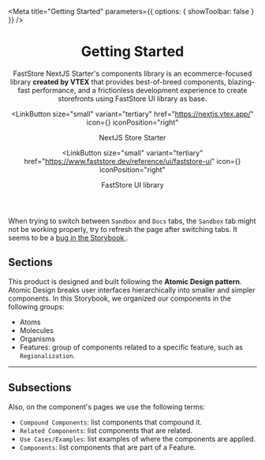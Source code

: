 


<Meta
  title="Getting Started"
  parameters={{ options: { showToolbar: false } }}
/>

<header className="sbdocs-hero">

# Getting Started

FastStore NextJS Starter's components library is an ecommerce-focused library **created by VTEX** that provides best-of-breed components, blazing-fast performance, and a frictionless development experience to create storefronts using FastStore UI library as base.

<LinkButton
  size="small"
  variant="tertiary"
  href="https://nextjs.vtex.app/"
  icon={<Icon name="ArrowRight" width="18" height="18" weight="bold" />}
  iconPosition="right"
>
  NextJS Store Starter
</LinkButton>

<LinkButton
  size="small"
  variant="tertiary"
  href="https://www.faststore.dev/reference/ui/faststore-ui"
  icon={<Icon name="ArrowRight" width="18" height="18" weight="bold" />}
  iconPosition="right"
>
  FastStore UI library
</LinkButton>

</header>

<Callout>
  When trying to switch between
  <code>Sandbox</code> and <code>Docs</code> tabs, the <code>Sandbox</code> tab might
  not be working properly, try to refresh the page after switching tabs. It seems
  to be a <a href="https://github.com/storybookjs/storybook/issues/17625">
    bug in the Storybook
  </a>.
</Callout>

## Sections

This product is designed and built following the **Atomic Design pattern**. Atomic Design breaks user interfaces hierarchically into smaller and simpler components. In this Storybook, we organized our components in the following groups:

- Atoms
- Molecules
- Organisms
- Features: group of components related to a specific feature, such as `Regionalization`.

---

## Subsections

Also, on the component's pages we use the following terms:

- `Compound Components`: list components that compound it.
- `Related Components`: list components that are related.
- `Use Cases/Examples`: list examples of where the components are applied.
- `Components`: list components that are part of a Feature.
